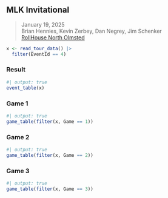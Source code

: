 ## MLK Invitational {#mlk-invitational-2025}

> <i class="bi bi-calendar3"></i> January 19, 2025
<br><i class="bi bi-person-circle"></i> Brian Hennies, Kevin Zerbey, Dan Negrey, Jim Schenker
<br><i class="bi bi-geo-alt-fill"></i> [RollHouse North Olmsted](../locations#rollhouse-north-olmsted)

```r
x <- read_tour_data() |>
  filter(EventId == 4)
```

### Result {#mlk-invitational-2025-result}

```r
#| output: true
event_table(x)
```

### Game 1 {#mlk-invitational-2025-game-1}

```r
#| output: true
game_table(filter(x, Game == 1))
```

### Game 2 {#mlk-invitational-2025-game-2}

```r
#| output: true
game_table(filter(x, Game == 2))
```

### Game 3 {#mlk-invitational-2025-game-3}

```r
#| output: true
game_table(filter(x, Game == 3))
```
